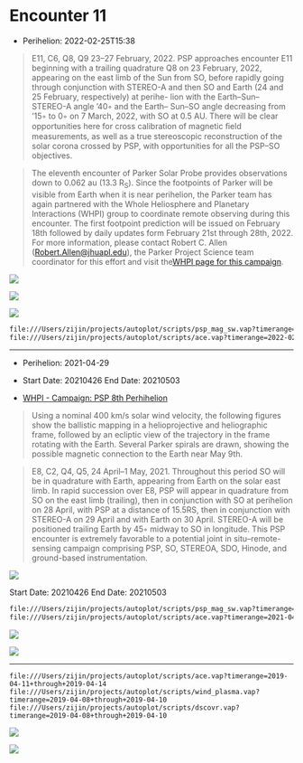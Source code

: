 # Encounter 11

-   Perihelion: 2022-02-25T15:38

> E11, C6, Q8, Q9 23–27 February, 2022. PSP approaches encounter E11 beginning with a trailing quadrature Q8 on 23 February, 2022, appearing on the east limb of the Sun from SO, before rapidly going through conjunction with STEREO-A and then SO and Earth (24 and 25 February, respectively) at perihe- lion with the Earth–Sun–STEREO-A angle '40◦ and the Earth– Sun–SO angle decreasing from '15◦ to 0◦ on 7 March, 2022, with SO at 0.5 AU. There will be clear opportunities here for cross calibration of magnetic ﬁeld measurements, as well as a true stereoscopic reconstruction of the solar corona crossed by PSP, with opportunities for all the PSP–SO objectives.

> The eleventh encounter of Parker Solar Probe provides observations down to 0.062 au (13.3 R~S~). Since the footpoints of Parker will be visible from Earth when it is near perihelion, the Parker team has again partnered with the Whole Heliosphere and Planetary Interactions (WHPI) group to coordinate remote observing during this encounter. The first footpoint prediction will be issued on February 18th followed by daily updates form February 21st through 28th, 2022. For more information, please contact Robert C. Allen ([Robert.Allen\@jhuapl.edu](mailto:Robert.Allen@jhuapl.edu)), the Parker Project Science team coordinator for this effort and visit the[WHPI page for this campaign](https://whpi.hao.ucar.edu/whpi_campaign-psp11p.php).

![](https://psp-gateway.jhuapl.edu/website/SciencePlanning/Encounters/E11_HEE.png)

![](https://psp-gateway.jhuapl.edu/website/SciencePlanning/Encounters/E11_orbit.png)

![](images/paste-14.png)

``` txt
file:///Users/zijin/projects/autoplot/scripts/psp_mag_sw.vap?timerange=2022-02-22+through+2022-03-01
file:///Users/zijin/projects/autoplot/scripts/ace.vap?timerange=2022-02-23+through+2022-03-02
```

------------------------------------------------------------------------

-   Perihelion: 2021-04-29
-   Start Date: 20210426 End Date: 20210503

-   [WHPI - Campaign: PSP 8th Perhihelion](https://whpi.hao.ucar.edu/whpi_campaign-psp8p.php)

> Using a nominal 400 km/s solar wind velocity, the following figures show the ballistic mapping in a helioprojective and heliographic frame, followed by an ecliptic view of the trajectory in the frame rotating with the Earth. Several Parker spirals are drawn, showing the possible magnetic connection to the Earth near May 9th.

> E8, C2, Q4, Q5, 24 April–1 May, 2021. Throughout this period SO will be in quadrature with Earth, appearing from Earth on the solar east limb. In rapid succession over E8, PSP will appear in quadrature from SO on the east limb (trailing), then in conjunction with SO at perihelion on 28 April, with PSP at a distance of 15.5RS, then in conjunction with STEREO-A on 29 April and with Earth on 30 April. STEREO-A will be positioned trailing Earth by 45◦ midway to SO in longitude. This PSP encounter is extremely favorable to a potential joint in situ–remote-sensing campaign comprising PSP, SO, STEREOA, SDO, Hinode, and ground-based instrumentation.

![](images/paste-10.png)

Start Date: 20210426 End Date: 20210503

``` txt
file:///Users/zijin/projects/autoplot/scripts/psp_mag_sw.vap?timerange=2021-04-26+through+2021-05-03
file:///Users/zijin/projects/autoplot/scripts/ace.vap?timerange=2021-04-27+through+2021-05-04
```

![](images/paste-11.png)

![](images/paste-12.png)

------------------------------------------------------------------------

```         
file:///Users/zijin/projects/autoplot/scripts/ace.vap?timerange=2019-04-11+through+2019-04-14
file:///Users/zijin/projects/autoplot/scripts/wind_plasma.vap?timerange=2019-04-08+through+2019-04-10
file:///Users/zijin/projects/autoplot/scripts/dscovr.vap?timerange=2019-04-08+through+2019-04-10
```

![](images/paste-7.png)

![](images/paste-9.png)